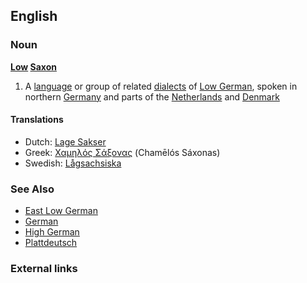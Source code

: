 {{interwiktionary|code=nds}}
==English==
{{wikipedia}}
===Noun===
'''[[low|Low]] [[Saxon]]'''
#A [[language]] or group of related [[dialects]] of [[Low German]], spoken in northern [[Germany]] and parts of the [[Netherlands]] and [[Denmark]]

====Translations====
*Dutch: [[Lage Sakser]]
*Greek: [[Χαμηλός Σάξονας]] (Chamēlós Sáxonas)
*Swedish: [[Lågsachsiska]]

===See Also===
*[[East Low German]]
*[[German]]
*[[High German]]
*[[Plattdeutsch]]

===External links===
{{ethnologue|code=nds}}